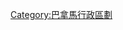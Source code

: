 {{Navbox
| name   = 巴拿馬區份
| title  = [[Image:Flag of Panama.svg|23px]] 巴拿馬區份
|listclass = hlist
| image  = 
| state  =

| group1 = [[博卡斯德爾托羅省]]
| list1  =
* [[博卡斯德爾托羅區]]
* [[錢吉諾拉區]]
* [[大奇里基區]]

| group2 = [[奇里基省]]
| list2  =
* [[阿蘭赫區]]
* [[巴魯區 (奇里基省)|巴魯區]]
* [[博克龍區]]
* [[博克特區]]
* [[布加瓦區]]
* [[大衛區 (奇里基省)|大衛區]]
* [[多萊加區]]
* [[瓜拉卡區]]
* [[雷梅迪奧斯區]]
* [[雷纳西米恩托区]] 
* [[聖費利斯區]]
* [[聖洛倫索區 (巴拿馬)|聖洛倫索區]]
* [[托萊區]]

| group3 = [[科克萊省]]
| list3  =
* [[阿瓜杜爾塞區]]
* [[安通區]]
* [[拉平塔達區]]
* [[納塔區]]
* [[欧拉区]]
* [[佩諾諾梅區]]

| group4 = [[科隆省 (巴拿馬)|科隆省]]
| list4  =
* [[科隆區 (巴拿馬)|科隆區]]
* [[查格雷斯區]]
* [[多諾索區]]
* [[波爾托韋洛區]]
* [[聖伊薩貝爾區]]

| group5 = [[達連省]]
| list5  =
* [[切皮加納區]]
* [[皮諾加納區]]

| group6 = [[埃雷拉省]]
| list6  =
* [[奇特雷區]]
* [[拉斯米納斯區]]
* [[洛斯波索斯區]]
* [[奧庫區]]
* [[帕里塔區]]
* [[佩塞區]]
* [[聖瑪利亞區 (巴拿馬)|聖瑪利亞區]]

| group7 = [[洛斯桑托斯省]]
| list7  =
* [[瓜拉雷區]]
* [[拉斯塔布斯區]]
* [[洛斯桑托斯區]]
* [[馬卡拉卡斯區]]
* [[佩達西區]]
* [[波克里區]]
* [[托諾西區]]

| group8 = [[巴拿馬省]]
| list8  =
* [[巴爾沃阿區]]
* [[切波區]]
* [[奇曼區]]
* [[巴拿馬區]]
* [[聖米格利托區]]
* [[塔沃加區]]

| group9 = [[貝拉瓜斯省]]
| list9  =
* [[阿塔拉亞區]] 
* [[卡洛弗雷區]]
* [[卡尼亞薩斯區]]
* [[拉梅薩區]]
* [[拉斯帕爾馬斯區]]
* [[蒙蒂霍區]]
* [[里奧德赫蘇斯區]]
* [[聖弗朗西斯科區]]
* [[聖達菲區 (巴拿馬)|聖達菲區]]
* [[聖地牙哥區 (貝拉瓜斯省)|聖地牙哥區]]
* [[索納區]] 
* [[馬里亞托區]]

| group10 = [[西巴拿馬省]]
| list10  =
* [[阿賴漢區]]
* [[卡皮拉區]]
* [[查梅區]]
* [[拉喬雷拉區]]
* [[聖卡洛斯區 (巴拿馬)|聖卡洛斯區]]
}}<noinclude>
[[Category:巴拿馬行政區劃]]
</noinclude>